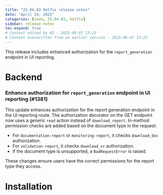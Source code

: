 ```yaml
---
title: "25.04.03 Hotfix release notes"
date: "April 14, 2025"
categories: [cmvm, 25.04.03, hotfix]
sidebar: release-notes
toc-expand: true
# Content edited by AI - 2025-06-07 13:23
# Content overwritten from an earlier version - 2025-06-07 13:23
---
```


This release includes enhanced authorization for the `report_generation` endpoint in UI reporting.

# Backend
<!--- Tag: [cmvm/25.04.03](https://github.com/validmind/backend/releases/tag/cmvm/25.04.03) --->
<!--- Compare API call: gh api repos/validmind/backend/compare/0f7a5ffc1ad3674d747daaf8eaa1dda0b1349915...0f7a5ffc1ad3674d747daaf8eaa1dda0b1349915 --->

<!-- ### Changes with no label -->


<!--- PR #1381: https://github.com/validmind/backend/pull/1381 --->
<!--- Labels: none --->
### Enhance authorization for `report_generation` endpoint in UI reporting (#1381)

This update enhances authorization for the report generation endpoint in the UI reporting route. The authorization decorator on the GET endpoint now uses a generic `read` action instead of `download_report`. In-method permission checks are added based on the document type in the request:

- For `documentation-report` or `monitoring-report`, it checks `download_doc` authorization.
- For `validation-report`, it checks `download_vr` authorization.
- If the document type is unsupported, a `BadRequestError` is raised.

These changes ensure users have the correct permissions for the report type they access.


<!--- # Frontend --->
<!--- Tag cmvm/25.04.03 not found in frontend repository --->
<!-- No tag found in this repository -->

<!--- # Agents --->
<!--- Tag cmvm/25.04.03 not found in agents repository --->
<!-- No tag found in this repository -->

# Installation
<!--- Tag: [cmvm/25.04.03](https://github.com/validmind/installation/releases/tag/cmvm/25.04.03) --->
<!--- Compare API call: gh api repos/validmind/installation/compare/d5ca801584af26c2ba69c9ab28264fda8b916ce4...d5ca801584af26c2ba69c9ab28264fda8b916ce4 --->

<!-- ### Changes with no label -->


<!--- PR #16: https://github.com/validmind/installation/pull/16 --->
<!--- Labels: none --->
<!--- ### Update `Customer-managed-releases.qmd` file (#16) --->
<!-- No release notes or summary provided. -->


<!--- # Documentation --->
<!--- Tag cmvm/25.04.03 not found in documentation repository --->
<!-- No tag found in this repository -->

<!--- # Validmind-library --->
<!--- Tag cmvm/25.04.03 not found in validmind-library repository --->
<!-- No tag found in this repository -->
